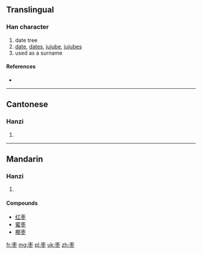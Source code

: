 {{also|棗}}
==Translingual==

===Han character===
{{Han char|rn=75|rad=木|as=04|sn=8|four=|canj=木月卜 (DBY)}}

# date tree
# [[date]], [[dates]], [[jujube]], [[jujubes]]
# used as a surname

====References====
* {{Han ref|kx=0517.011|hdz=21165.060|uh=67A3|ud=26531}}

----

==Cantonese==

===Hanzi===
{{yue-hanzi|jyut=|y=jou2|tra=棗}}

# {{defn|lang=yue|sort=木04}}

----

==Mandarin==

===Hanzi===
{{cmn-hanzi|tra=棗|pin=[[zǎo]] ([[zao3]])|wg=tsao<sup>3</sup>}}

# {{defn|lang=cmn|sort=木04}}

====Compounds====
* [[红枣]]
* [[蜜枣]]<!--needs to be checked-->
* [[椰枣]]

[[fr:枣]]
[[mg:枣]]
[[pl:枣]]
[[uk:枣]]
[[zh:枣]]